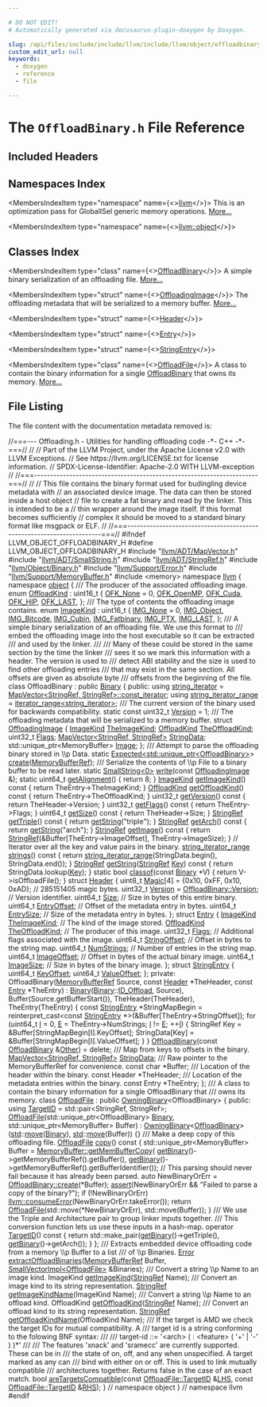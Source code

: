 ```yaml
---

# DO NOT EDIT!
# Automatically generated via docusaurus-plugin-doxygen by Doxygen.

slug: /api/files/include/include/llvm/include/llvm/object/offloadbinary-h
custom_edit_url: null
keywords:
  - doxygen
  - reference
  - file

---
```





# The `OffloadBinary.h` File Reference

<DoxygenPage pluginConfig={pluginConfig}>



## Included Headers

<IncludesList>
<IncludesListItem
  filePath="llvm/ADT/MapVector.h"
  permalink="/docs/api/files/include/include/llvm/include/llvm/adt/mapvector-h"
  isLocal="true" />
<IncludesListItem
  filePath="llvm/ADT/SmallString.h"
  permalink="/docs/api/files/include/include/llvm/include/llvm/adt/smallstring-h"
  isLocal="true" />
<IncludesListItem
  filePath="llvm/ADT/StringRef.h"
  permalink="/docs/api/files/include/include/llvm/include/llvm/adt/stringref-h"
  isLocal="true" />
<IncludesListItem
  filePath="llvm/Object/Binary.h"
  permalink="/docs/api/files/include/include/llvm/include/llvm/object/binary-h"
  isLocal="true" />
<IncludesListItem
  filePath="llvm/Support/Error.h"
  permalink="/docs/api/files/include/include/llvm/include/llvm/support/error-h"
  isLocal="true" />
<IncludesListItem
  filePath="llvm/Support/MemoryBuffer.h"
  permalink="/docs/api/files/include/include/llvm/include/llvm/support/memorybuffer-h"
  isLocal="true" />
<IncludesListItem
  filePath="memory"
  permalink=""
  isLocal="false" />
</IncludesList>

## Namespaces Index

<MembersIndex>

<MembersIndexItem
  type="namespace"
  name={<><a href="/docs/api/namespaces/llvm">llvm</a></>}>
This is an optimization pass for GlobalISel generic memory operations. <a href="/docs/api/namespaces/llvm/#details">More...</a>
</MembersIndexItem>

<MembersIndexItem
  type="namespace"
  name={<><a href="/docs/api/namespaces/llvm/object">llvm::object</a></>}>
</MembersIndexItem>

</MembersIndex>

## Classes Index

<MembersIndex>

<MembersIndexItem
  type="class"
  name={<><a href="/docs/api/classes/llvm/object/offloadbinary">OffloadBinary</a></>}>
A simple binary serialization of an offloading file. <a href="/docs/api/classes/llvm/object/offloadbinary/#details">More...</a>
</MembersIndexItem>

<MembersIndexItem
  type="struct"
  name={<><a href="/docs/api/structs/llvm/object/offloadbinary/offloadingimage">OffloadingImage</a></>}>
The offloading metadata that will be serialized to a memory buffer. <a href="/docs/api/structs/llvm/object/offloadbinary/offloadingimage/#details">More...</a>
</MembersIndexItem>

<MembersIndexItem
  type="struct"
  name={<><a href="/docs/api/structs/llvm/object/offloadbinary/header">Header</a></>}>
</MembersIndexItem>

<MembersIndexItem
  type="struct"
  name={<><a href="/docs/api/structs/llvm/object/offloadbinary/entry">Entry</a></>}>
</MembersIndexItem>

<MembersIndexItem
  type="struct"
  name={<><a href="/docs/api/structs/llvm/object/offloadbinary/stringentry">StringEntry</a></>}>
</MembersIndexItem>

<MembersIndexItem
  type="class"
  name={<><a href="/docs/api/classes/llvm/object/offloadfile">OffloadFile</a></>}>
A class to contain the binary information for a single <a href="/docs/api/classes/llvm/object/offloadbinary">OffloadBinary</a> that owns its memory. <a href="/docs/api/classes/llvm/object/offloadfile/#details">More...</a>
</MembersIndexItem>

</MembersIndex>


## File Listing

The file content with the documentation metadata removed is:

<ProgramListing>

<Link id="l00001" /><CodeLine lineNumber="1"><Highlight kind="comment">//===--- Offloading.h - Utilities for handling offloading code  -&#42;- C++ -&#42;-===//</Highlight><Highlight kind="normal"></Highlight></CodeLine>
<Link id="l00002" /><CodeLine lineNumber="2"><Highlight kind="normal"></Highlight><Highlight kind="comment">//</Highlight><Highlight kind="normal"></Highlight></CodeLine>
<Link id="l00003" /><CodeLine lineNumber="3"><Highlight kind="normal"></Highlight><Highlight kind="comment">// Part of the LLVM Project, under the Apache License v2.0 with LLVM Exceptions.</Highlight><Highlight kind="normal"></Highlight></CodeLine>
<Link id="l00004" /><CodeLine lineNumber="4"><Highlight kind="normal"></Highlight><Highlight kind="comment">// See https://llvm.org/LICENSE.txt for license information.</Highlight><Highlight kind="normal"></Highlight></CodeLine>
<Link id="l00005" /><CodeLine lineNumber="5"><Highlight kind="normal"></Highlight><Highlight kind="comment">// SPDX-License-Identifier: Apache-2.0 WITH LLVM-exception</Highlight><Highlight kind="normal"></Highlight></CodeLine>
<Link id="l00006" /><CodeLine lineNumber="6"><Highlight kind="normal"></Highlight><Highlight kind="comment">//</Highlight><Highlight kind="normal"></Highlight></CodeLine>
<Link id="l00007" /><CodeLine lineNumber="7"><Highlight kind="normal"></Highlight><Highlight kind="comment">//===----------------------------------------------------------------------===//</Highlight><Highlight kind="normal"></Highlight></CodeLine>
<Link id="l00008" /><CodeLine lineNumber="8"><Highlight kind="normal"></Highlight><Highlight kind="comment">//</Highlight><Highlight kind="normal"></Highlight></CodeLine>
<Link id="l00009" /><CodeLine lineNumber="9"><Highlight kind="normal"></Highlight><Highlight kind="comment">// This file contains the binary format used for budingling device metadata with</Highlight><Highlight kind="normal"></Highlight></CodeLine>
<Link id="l00010" /><CodeLine lineNumber="10"><Highlight kind="normal"></Highlight><Highlight kind="comment">// an associated device image. The data can then be stored inside a host object</Highlight><Highlight kind="normal"></Highlight></CodeLine>
<Link id="l00011" /><CodeLine lineNumber="11"><Highlight kind="normal"></Highlight><Highlight kind="comment">// file to create a fat binary and read by the linker. This is intended to be a</Highlight><Highlight kind="normal"></Highlight></CodeLine>
<Link id="l00012" /><CodeLine lineNumber="12"><Highlight kind="normal"></Highlight><Highlight kind="comment">// thin wrapper around the image itself. If this format becomes sufficiently</Highlight><Highlight kind="normal"></Highlight></CodeLine>
<Link id="l00013" /><CodeLine lineNumber="13"><Highlight kind="normal"></Highlight><Highlight kind="comment">// complex it should be moved to a standard binary format like msgpack or ELF.</Highlight><Highlight kind="normal"></Highlight></CodeLine>
<Link id="l00014" /><CodeLine lineNumber="14"><Highlight kind="normal"></Highlight><Highlight kind="comment">//</Highlight><Highlight kind="normal"></Highlight></CodeLine>
<Link id="l00015" /><CodeLine lineNumber="15"><Highlight kind="normal"></Highlight><Highlight kind="comment">//===----------------------------------------------------------------------===//</Highlight><Highlight kind="normal"></Highlight></CodeLine>
<Link id="l00016" /><CodeLine lineNumber="16"><Highlight kind="normal"></Highlight></CodeLine>
<Link id="l00017" /><CodeLine lineNumber="17"><Highlight kind="normal"></Highlight><Highlight kind="preprocessor">#ifndef LLVM&#95;OBJECT&#95;OFFLOADBINARY&#95;H</Highlight><Highlight kind="normal"></Highlight></CodeLine>
<Link id="l00018" /><CodeLine lineNumber="18"><Highlight kind="normal"></Highlight><Highlight kind="preprocessor">#define LLVM&#95;OBJECT&#95;OFFLOADBINARY&#95;H</Highlight><Highlight kind="normal"></Highlight></CodeLine>
<Link id="l00019" /><CodeLine lineNumber="19"><Highlight kind="normal"></Highlight></CodeLine>
<Link id="l00020" /><CodeLine lineNumber="20"><Highlight kind="normal"></Highlight><Highlight kind="preprocessor">#include &quot;<a href="/docs/api/files/include/include/llvm/include/llvm/adt/mapvector-h">llvm/ADT/MapVector.h</a>&quot;</Highlight><Highlight kind="normal"></Highlight></CodeLine>
<Link id="l00021" /><CodeLine lineNumber="21"><Highlight kind="normal"></Highlight><Highlight kind="preprocessor">#include &quot;<a href="/docs/api/files/include/include/llvm/include/llvm/adt/smallstring-h">llvm/ADT/SmallString.h</a>&quot;</Highlight><Highlight kind="normal"></Highlight></CodeLine>
<Link id="l00022" /><CodeLine lineNumber="22"><Highlight kind="normal"></Highlight><Highlight kind="preprocessor">#include &quot;<a href="/docs/api/files/include/include/llvm/include/llvm/adt/stringref-h">llvm/ADT/StringRef.h</a>&quot;</Highlight><Highlight kind="normal"></Highlight></CodeLine>
<Link id="l00023" /><CodeLine lineNumber="23"><Highlight kind="normal"></Highlight><Highlight kind="preprocessor">#include &quot;<a href="/docs/api/files/include/include/llvm/include/llvm/object/binary-h">llvm/Object/Binary.h</a>&quot;</Highlight><Highlight kind="normal"></Highlight></CodeLine>
<Link id="l00024" /><CodeLine lineNumber="24"><Highlight kind="normal"></Highlight><Highlight kind="preprocessor">#include &quot;<a href="/docs/api/files/include/include/llvm/include/llvm/support/error-h">llvm/Support/Error.h</a>&quot;</Highlight><Highlight kind="normal"></Highlight></CodeLine>
<Link id="l00025" /><CodeLine lineNumber="25"><Highlight kind="normal"></Highlight><Highlight kind="preprocessor">#include &quot;<a href="/docs/api/files/include/include/llvm/include/llvm/support/memorybuffer-h">llvm/Support/MemoryBuffer.h</a>&quot;</Highlight><Highlight kind="normal"></Highlight></CodeLine>
<Link id="l00026" /><CodeLine lineNumber="26"><Highlight kind="normal"></Highlight><Highlight kind="preprocessor">#include &lt;memory&gt;</Highlight><Highlight kind="normal"></Highlight></CodeLine>
<Link id="l00027" /><CodeLine lineNumber="27"><Highlight kind="normal"></Highlight></CodeLine>
<Link id="l00028" /><CodeLine lineNumber="28"><Highlight kind="normal"></Highlight><Highlight kind="keyword">namespace </Highlight><Highlight kind="normal"><a href="/docs/api/namespaces/llvm">llvm</a> &#123;</Highlight></CodeLine>
<Link id="l00029" /><CodeLine lineNumber="29"><Highlight kind="normal"></Highlight></CodeLine>
<Link id="l00030" /><CodeLine lineNumber="30"><Highlight kind="normal"></Highlight><Highlight kind="keyword">namespace </Highlight><Highlight kind="normal"><a href="/docs/api/namespaces/llvm/object">object</a> &#123;</Highlight></CodeLine>
<Link id="l00031" /><CodeLine lineNumber="31"><Highlight kind="normal"></Highlight><Highlight kind="comment"></Highlight></CodeLine>
<Link id="l00032" /><CodeLine lineNumber="32"><Highlight kind="comment">/// The producer of the associated offloading image.</Highlight><Highlight kind="normal"></Highlight></CodeLine>
<Link id="l00033" /><CodeLine lineNumber="33" lineLink="/docs/api/namespaces/llvm/object/#a92b4561998310fbcfbeaeb7c449bad6a"><Highlight kind="normal"></Highlight><Highlight kind="keyword">enum</Highlight><Highlight kind="normal"> <a href="/docs/api/namespaces/llvm/object/#a92b4561998310fbcfbeaeb7c449bad6a">OffloadKind</a> : uint16&#95;t &#123;</Highlight></CodeLine>
<Link id="l00034" /><CodeLine lineNumber="34" lineLink="/docs/api/namespaces/llvm/object/#a92b4561998310fbcfbeaeb7c449bad6aa9a244bebbd3305b82ccd031a498ba6e4"><Highlight kind="normal">  <a href="/docs/api/namespaces/llvm/object/#a92b4561998310fbcfbeaeb7c449bad6aa9a244bebbd3305b82ccd031a498ba6e4">OFK&#95;None</a> = 0,</Highlight></CodeLine>
<Link id="l00035" /><CodeLine lineNumber="35" lineLink="/docs/api/namespaces/llvm/object/#a92b4561998310fbcfbeaeb7c449bad6aaf8060971587bf244fd04e657d00529ff"><Highlight kind="normal">  <a href="/docs/api/namespaces/llvm/object/#a92b4561998310fbcfbeaeb7c449bad6aaf8060971587bf244fd04e657d00529ff">OFK&#95;OpenMP</a>,</Highlight></CodeLine>
<Link id="l00036" /><CodeLine lineNumber="36" lineLink="/docs/api/namespaces/llvm/object/#a92b4561998310fbcfbeaeb7c449bad6aa956a23aa136219b3b701185881e3b09d"><Highlight kind="normal">  <a href="/docs/api/namespaces/llvm/object/#a92b4561998310fbcfbeaeb7c449bad6aa956a23aa136219b3b701185881e3b09d">OFK&#95;Cuda</a>,</Highlight></CodeLine>
<Link id="l00037" /><CodeLine lineNumber="37" lineLink="/docs/api/namespaces/llvm/object/#a92b4561998310fbcfbeaeb7c449bad6aac363f75245823860bf5b7218b815adc6"><Highlight kind="normal">  <a href="/docs/api/namespaces/llvm/object/#a92b4561998310fbcfbeaeb7c449bad6aac363f75245823860bf5b7218b815adc6">OFK&#95;HIP</a>,</Highlight></CodeLine>
<Link id="l00038" /><CodeLine lineNumber="38" lineLink="/docs/api/namespaces/llvm/object/#a92b4561998310fbcfbeaeb7c449bad6aa3e326ed83c1b9f7b27d90d2a3d81acbe"><Highlight kind="normal">  <a href="/docs/api/namespaces/llvm/object/#a92b4561998310fbcfbeaeb7c449bad6aa3e326ed83c1b9f7b27d90d2a3d81acbe">OFK&#95;LAST</a>,</Highlight></CodeLine>
<Link id="l00039" /><CodeLine lineNumber="39"><Highlight kind="normal">&#125;;</Highlight></CodeLine>
<Link id="l00040" /><CodeLine lineNumber="40"><Highlight kind="normal"></Highlight><Highlight kind="comment"></Highlight></CodeLine>
<Link id="l00041" /><CodeLine lineNumber="41"><Highlight kind="comment">/// The type of contents the offloading image contains.</Highlight><Highlight kind="normal"></Highlight></CodeLine>
<Link id="l00042" /><CodeLine lineNumber="42" lineLink="/docs/api/namespaces/llvm/object/#ae1135a376f397074fd6f8f79b7463e41"><Highlight kind="normal"></Highlight><Highlight kind="keyword">enum</Highlight><Highlight kind="normal"> <a href="/docs/api/namespaces/llvm/object/#ae1135a376f397074fd6f8f79b7463e41">ImageKind</a> : uint16&#95;t &#123;</Highlight></CodeLine>
<Link id="l00043" /><CodeLine lineNumber="43" lineLink="/docs/api/namespaces/llvm/object/#ae1135a376f397074fd6f8f79b7463e41a90eaa06985d97a6fad1a622d7693124d"><Highlight kind="normal">  <a href="/docs/api/namespaces/llvm/object/#ae1135a376f397074fd6f8f79b7463e41a90eaa06985d97a6fad1a622d7693124d">IMG&#95;None</a> = 0,</Highlight></CodeLine>
<Link id="l00044" /><CodeLine lineNumber="44" lineLink="/docs/api/namespaces/llvm/object/#ae1135a376f397074fd6f8f79b7463e41a76c69a822bd0b1127b279ab9049c7b8b"><Highlight kind="normal">  <a href="/docs/api/namespaces/llvm/object/#ae1135a376f397074fd6f8f79b7463e41a76c69a822bd0b1127b279ab9049c7b8b">IMG&#95;Object</a>,</Highlight></CodeLine>
<Link id="l00045" /><CodeLine lineNumber="45" lineLink="/docs/api/namespaces/llvm/object/#ae1135a376f397074fd6f8f79b7463e41abec1625befe74b41906b2721e87f6cdc"><Highlight kind="normal">  <a href="/docs/api/namespaces/llvm/object/#ae1135a376f397074fd6f8f79b7463e41abec1625befe74b41906b2721e87f6cdc">IMG&#95;Bitcode</a>,</Highlight></CodeLine>
<Link id="l00046" /><CodeLine lineNumber="46" lineLink="/docs/api/namespaces/llvm/object/#ae1135a376f397074fd6f8f79b7463e41afed38119e98df69870508da83d032a74"><Highlight kind="normal">  <a href="/docs/api/namespaces/llvm/object/#ae1135a376f397074fd6f8f79b7463e41afed38119e98df69870508da83d032a74">IMG&#95;Cubin</a>,</Highlight></CodeLine>
<Link id="l00047" /><CodeLine lineNumber="47" lineLink="/docs/api/namespaces/llvm/object/#ae1135a376f397074fd6f8f79b7463e41a2c1c6630e316def2482bb4664cece2bc"><Highlight kind="normal">  <a href="/docs/api/namespaces/llvm/object/#ae1135a376f397074fd6f8f79b7463e41a2c1c6630e316def2482bb4664cece2bc">IMG&#95;Fatbinary</a>,</Highlight></CodeLine>
<Link id="l00048" /><CodeLine lineNumber="48" lineLink="/docs/api/namespaces/llvm/object/#ae1135a376f397074fd6f8f79b7463e41aefac30b574f4cc6e54166ab9fa8f432c"><Highlight kind="normal">  <a href="/docs/api/namespaces/llvm/object/#ae1135a376f397074fd6f8f79b7463e41aefac30b574f4cc6e54166ab9fa8f432c">IMG&#95;PTX</a>,</Highlight></CodeLine>
<Link id="l00049" /><CodeLine lineNumber="49" lineLink="/docs/api/namespaces/llvm/object/#ae1135a376f397074fd6f8f79b7463e41abdb5e8ff7268600fe3f73cb8e4f12e88"><Highlight kind="normal">  <a href="/docs/api/namespaces/llvm/object/#ae1135a376f397074fd6f8f79b7463e41abdb5e8ff7268600fe3f73cb8e4f12e88">IMG&#95;LAST</a>,</Highlight></CodeLine>
<Link id="l00050" /><CodeLine lineNumber="50"><Highlight kind="normal">&#125;;</Highlight></CodeLine>
<Link id="l00051" /><CodeLine lineNumber="51"><Highlight kind="normal"></Highlight><Highlight kind="comment"></Highlight></CodeLine>
<Link id="l00052" /><CodeLine lineNumber="52"><Highlight kind="comment">/// A simple binary serialization of an offloading file. We use this format to</Highlight></CodeLine>
<Link id="l00053" /><CodeLine lineNumber="53"><Highlight kind="comment">/// embed the offloading image into the host executable so it can be extracted</Highlight></CodeLine>
<Link id="l00054" /><CodeLine lineNumber="54"><Highlight kind="comment">/// and used by the linker.</Highlight></CodeLine>
<Link id="l00055" /><CodeLine lineNumber="55"><Highlight kind="comment">///</Highlight></CodeLine>
<Link id="l00056" /><CodeLine lineNumber="56"><Highlight kind="comment">/// Many of these could be stored in the same section by the time the linker</Highlight></CodeLine>
<Link id="l00057" /><CodeLine lineNumber="57"><Highlight kind="comment">/// sees it so we mark this information with a header. The version is used to</Highlight></CodeLine>
<Link id="l00058" /><CodeLine lineNumber="58"><Highlight kind="comment">/// detect ABI stability and the size is used to find other offloading entries</Highlight></CodeLine>
<Link id="l00059" /><CodeLine lineNumber="59"><Highlight kind="comment">/// that may exist in the same section. All offsets are given as absolute byte</Highlight></CodeLine>
<Link id="l00060" /><CodeLine lineNumber="60"><Highlight kind="comment">/// offsets from the beginning of the file.</Highlight><Highlight kind="normal"></Highlight></CodeLine>
<Link id="l00061" /><CodeLine lineNumber="61" lineLink="/docs/api/classes/llvm/object/offloadbinary"><Highlight kind="normal"></Highlight><Highlight kind="keyword">class </Highlight><Highlight kind="normal">OffloadBinary : </Highlight><Highlight kind="keyword">public</Highlight><Highlight kind="normal"> <a href="/docs/api/classes/llvm/object/binary/#a5efaba206c0c82deb1e8898c4c3aad4b">Binary</a> &#123;</Highlight></CodeLine>
<Link id="l00062" /><CodeLine lineNumber="62"><Highlight kind="normal"></Highlight><Highlight kind="keyword">public</Highlight><Highlight kind="normal">:</Highlight></CodeLine>
<Link id="l00063" /><CodeLine lineNumber="63" lineLink="/docs/api/classes/llvm/object/offloadbinary/#af36e2f64378e956c5664208f3ca99377"><Highlight kind="normal">  </Highlight><Highlight kind="keyword">using </Highlight><Highlight kind="normal"><a href="/docs/api/classes/llvm/object/offloadbinary/#af36e2f64378e956c5664208f3ca99377">string&#95;iterator</a> = <a href="/docs/api/classes/llvm/mapvector/#ad44c8437ba63debbd571e56269a8ddfd">MapVector&lt;StringRef, StringRef&gt;::const&#95;iterator</a>;</Highlight></CodeLine>
<Link id="l00064" /><CodeLine lineNumber="64" lineLink="/docs/api/classes/llvm/object/offloadbinary/#a1e42569bd879c66d21a0b9a1079cb2cb"><Highlight kind="normal">  </Highlight><Highlight kind="keyword">using </Highlight><Highlight kind="normal"><a href="/docs/api/classes/llvm/object/offloadbinary/#a1e42569bd879c66d21a0b9a1079cb2cb">string&#95;iterator&#95;range</a> = <a href="/docs/api/classes/llvm/iterator-range">iterator&#95;range&lt;string&#95;iterator&gt;</a>;</Highlight></CodeLine>
<Link id="l00065" /><CodeLine lineNumber="65"><Highlight kind="normal"></Highlight><Highlight kind="comment"></Highlight></CodeLine>
<Link id="l00066" /><CodeLine lineNumber="66"><Highlight kind="comment">  /// The current version of the binary used for backwards compatibility.</Highlight><Highlight kind="normal"></Highlight></CodeLine>
<Link id="l00067" /><CodeLine lineNumber="67" lineLink="/docs/api/classes/llvm/object/offloadbinary/#aec63ebc11ae7c16a9c804f9e30e397b8"><Highlight kind="normal">  </Highlight><Highlight kind="keyword">static</Highlight><Highlight kind="normal"> </Highlight><Highlight kind="keyword">const</Highlight><Highlight kind="normal"> uint32&#95;t <a href="/docs/api/classes/llvm/object/offloadbinary/#aec63ebc11ae7c16a9c804f9e30e397b8">Version</a> = 1;</Highlight></CodeLine>
<Link id="l00068" /><CodeLine lineNumber="68"><Highlight kind="normal"></Highlight><Highlight kind="comment"></Highlight></CodeLine>
<Link id="l00069" /><CodeLine lineNumber="69"><Highlight kind="comment">  /// The offloading metadata that will be serialized to a memory buffer.</Highlight><Highlight kind="normal"></Highlight></CodeLine>
<Link id="l00070" /><CodeLine lineNumber="70" lineLink="/docs/api/structs/llvm/object/offloadbinary/offloadingimage"><Highlight kind="normal">  </Highlight><Highlight kind="keyword">struct </Highlight><Highlight kind="normal"><a href="/docs/api/structs/llvm/object/offloadbinary/offloadingimage">OffloadingImage</a> &#123;</Highlight></CodeLine>
<Link id="l00071" /><CodeLine lineNumber="71" lineLink="/docs/api/structs/llvm/object/offloadbinary/offloadingimage/#a865ec496e0ae3a02e4778d6db2c05e4d"><Highlight kind="normal">    <a href="/docs/api/namespaces/llvm/object/#ae1135a376f397074fd6f8f79b7463e41">ImageKind</a> <a href="/docs/api/structs/llvm/object/offloadbinary/offloadingimage/#a865ec496e0ae3a02e4778d6db2c05e4d">TheImageKind</a>;</Highlight></CodeLine>
<Link id="l00072" /><CodeLine lineNumber="72" lineLink="/docs/api/structs/llvm/object/offloadbinary/offloadingimage/#a39740c937ded0a868e287d8ea509c8a4"><Highlight kind="normal">    <a href="/docs/api/namespaces/llvm/object/#a92b4561998310fbcfbeaeb7c449bad6a">OffloadKind</a> <a href="/docs/api/structs/llvm/object/offloadbinary/offloadingimage/#a39740c937ded0a868e287d8ea509c8a4">TheOffloadKind</a>;</Highlight></CodeLine>
<Link id="l00073" /><CodeLine lineNumber="73" lineLink="/docs/api/structs/llvm/object/offloadbinary/offloadingimage/#a55e305331a4556a83d806c1d6d3091e8"><Highlight kind="normal">    uint32&#95;t <a href="/docs/api/structs/llvm/object/offloadbinary/offloadingimage/#a55e305331a4556a83d806c1d6d3091e8">Flags</a>;</Highlight></CodeLine>
<Link id="l00074" /><CodeLine lineNumber="74" lineLink="/docs/api/structs/llvm/object/offloadbinary/offloadingimage/#ae20697624777c3f848573c5ca97bfc28"><Highlight kind="normal">    <a href="/docs/api/classes/llvm/mapvector">MapVector&lt;StringRef, StringRef&gt;</a> <a href="/docs/api/structs/llvm/object/offloadbinary/offloadingimage/#ae20697624777c3f848573c5ca97bfc28">StringData</a>;</Highlight></CodeLine>
<Link id="l00075" /><CodeLine lineNumber="75" lineLink="/docs/api/structs/llvm/object/offloadbinary/offloadingimage/#a7e5028688bea4574b8f3af7947c33a50"><Highlight kind="normal">    std::unique&#95;ptr&lt;MemoryBuffer&gt; <a href="/docs/api/structs/llvm/object/offloadbinary/offloadingimage/#a7e5028688bea4574b8f3af7947c33a50">Image</a>;</Highlight></CodeLine>
<Link id="l00076" /><CodeLine lineNumber="76"><Highlight kind="normal">  &#125;;</Highlight></CodeLine>
<Link id="l00077" /><CodeLine lineNumber="77"><Highlight kind="normal"></Highlight><Highlight kind="comment"></Highlight></CodeLine>
<Link id="l00078" /><CodeLine lineNumber="78"><Highlight kind="comment">  /// Attempt to parse the offloading binary stored in \\p Data.</Highlight><Highlight kind="normal"></Highlight></CodeLine>
<Link id="l00079" /><CodeLine lineNumber="79"><Highlight kind="normal">  </Highlight><Highlight kind="keyword">static</Highlight><Highlight kind="normal"> <a href="/docs/api/classes/llvm/expected">Expected&lt;std::unique&#95;ptr&lt;OffloadBinary&gt;</a>&gt; <a href="/docs/api/classes/llvm/object/offloadbinary/#ab1f06bb87aef1053996ec05424135d82">create</a>(<a href="/docs/api/classes/llvm/memorybufferref">MemoryBufferRef</a>);</Highlight></CodeLine>
<Link id="l00080" /><CodeLine lineNumber="80"><Highlight kind="normal"></Highlight><Highlight kind="comment"></Highlight></CodeLine>
<Link id="l00081" /><CodeLine lineNumber="81"><Highlight kind="comment">  /// Serialize the contents of \\p File to a binary buffer to be read later.</Highlight><Highlight kind="normal"></Highlight></CodeLine>
<Link id="l00082" /><CodeLine lineNumber="82"><Highlight kind="normal">  </Highlight><Highlight kind="keyword">static</Highlight><Highlight kind="normal"> <a href="/docs/api/classes/llvm/smallstring">SmallString&lt;0&gt;</a> <a href="/docs/api/classes/llvm/object/offloadbinary/#a56f47c8dc5df749b09ecdabc977e01c7">write</a>(</Highlight><Highlight kind="keyword">const</Highlight><Highlight kind="normal"> <a href="/docs/api/structs/llvm/object/offloadbinary/offloadingimage">OffloadingImage</a> &amp;);</Highlight></CodeLine>
<Link id="l00083" /><CodeLine lineNumber="83"><Highlight kind="normal"></Highlight></CodeLine>
<Link id="l00084" /><CodeLine lineNumber="84" lineLink="/docs/api/classes/llvm/object/offloadbinary/#a084b7cfd2acc52fcfd2121bad6608ba8"><Highlight kind="normal">  </Highlight><Highlight kind="keyword">static</Highlight><Highlight kind="normal"> uint64&#95;t <a href="/docs/api/classes/llvm/object/offloadbinary/#a084b7cfd2acc52fcfd2121bad6608ba8">getAlignment</a>() &#123; </Highlight><Highlight kind="keywordflow">return</Highlight><Highlight kind="normal"> 8; &#125;</Highlight></CodeLine>
<Link id="l00085" /><CodeLine lineNumber="85"><Highlight kind="normal"></Highlight></CodeLine>
<Link id="l00086" /><CodeLine lineNumber="86" lineLink="/docs/api/classes/llvm/object/offloadbinary/#aaafd22b6e572b2b89fdbd3d009f82e66"><Highlight kind="normal">  <a href="/docs/api/namespaces/llvm/object/#ae1135a376f397074fd6f8f79b7463e41">ImageKind</a> <a href="/docs/api/classes/llvm/object/offloadbinary/#aaafd22b6e572b2b89fdbd3d009f82e66">getImageKind</a>()</Highlight><Highlight kind="keyword"> const </Highlight><Highlight kind="normal">&#123; </Highlight><Highlight kind="keywordflow">return</Highlight><Highlight kind="normal"> TheEntry-&gt;TheImageKind; &#125;</Highlight></CodeLine>
<Link id="l00087" /><CodeLine lineNumber="87" lineLink="/docs/api/classes/llvm/object/offloadbinary/#a0bf27943a5c6799e1abc7d1f70155ce6"><Highlight kind="normal">  <a href="/docs/api/namespaces/llvm/object/#a92b4561998310fbcfbeaeb7c449bad6a">OffloadKind</a> <a href="/docs/api/classes/llvm/object/offloadbinary/#a0bf27943a5c6799e1abc7d1f70155ce6">getOffloadKind</a>()</Highlight><Highlight kind="keyword"> const </Highlight><Highlight kind="normal">&#123; </Highlight><Highlight kind="keywordflow">return</Highlight><Highlight kind="normal"> TheEntry-&gt;TheOffloadKind; &#125;</Highlight></CodeLine>
<Link id="l00088" /><CodeLine lineNumber="88" lineLink="/docs/api/classes/llvm/object/offloadbinary/#a43224469973bb92cca230ff166f9fa34"><Highlight kind="normal">  uint32&#95;t <a href="/docs/api/classes/llvm/object/offloadbinary/#a43224469973bb92cca230ff166f9fa34">getVersion</a>()</Highlight><Highlight kind="keyword"> const </Highlight><Highlight kind="normal">&#123; </Highlight><Highlight kind="keywordflow">return</Highlight><Highlight kind="normal"> TheHeader-&gt;Version; &#125;</Highlight></CodeLine>
<Link id="l00089" /><CodeLine lineNumber="89" lineLink="/docs/api/classes/llvm/object/offloadbinary/#a673bfc1db0c11ff151707e1a884a7a52"><Highlight kind="normal">  uint32&#95;t <a href="/docs/api/classes/llvm/object/offloadbinary/#a673bfc1db0c11ff151707e1a884a7a52">getFlags</a>()</Highlight><Highlight kind="keyword"> const </Highlight><Highlight kind="normal">&#123; </Highlight><Highlight kind="keywordflow">return</Highlight><Highlight kind="normal"> TheEntry-&gt;Flags; &#125;</Highlight></CodeLine>
<Link id="l00090" /><CodeLine lineNumber="90" lineLink="/docs/api/classes/llvm/object/offloadbinary/#ad49156af323d266d1a66ae974964e29d"><Highlight kind="normal">  uint64&#95;t <a href="/docs/api/classes/llvm/object/offloadbinary/#ad49156af323d266d1a66ae974964e29d">getSize</a>()</Highlight><Highlight kind="keyword"> const </Highlight><Highlight kind="normal">&#123; </Highlight><Highlight kind="keywordflow">return</Highlight><Highlight kind="normal"> TheHeader-&gt;Size; &#125;</Highlight></CodeLine>
<Link id="l00091" /><CodeLine lineNumber="91"><Highlight kind="normal"></Highlight></CodeLine>
<Link id="l00092" /><CodeLine lineNumber="92" lineLink="/docs/api/classes/llvm/object/offloadbinary/#a937d9f6e28fec6d925f965131a19699b"><Highlight kind="normal">  <a href="/docs/api/classes/llvm/stringref">StringRef</a> <a href="/docs/api/classes/llvm/object/offloadbinary/#a937d9f6e28fec6d925f965131a19699b">getTriple</a>()</Highlight><Highlight kind="keyword"> const </Highlight><Highlight kind="normal">&#123; </Highlight><Highlight kind="keywordflow">return</Highlight><Highlight kind="normal"> <a href="/docs/api/classes/llvm/object/offloadbinary/#a32d206c13e41371a26bff1ece7c3b7ee">getString</a>(</Highlight><Highlight kind="stringliteral">&quot;triple&quot;</Highlight><Highlight kind="normal">); &#125;</Highlight></CodeLine>
<Link id="l00093" /><CodeLine lineNumber="93" lineLink="/docs/api/classes/llvm/object/offloadbinary/#ac8573abaa1e3de55e5ce0f59eb1adf5f"><Highlight kind="normal">  <a href="/docs/api/classes/llvm/stringref">StringRef</a> <a href="/docs/api/classes/llvm/object/offloadbinary/#ac8573abaa1e3de55e5ce0f59eb1adf5f">getArch</a>()</Highlight><Highlight kind="keyword"> const </Highlight><Highlight kind="normal">&#123; </Highlight><Highlight kind="keywordflow">return</Highlight><Highlight kind="normal"> <a href="/docs/api/classes/llvm/object/offloadbinary/#a32d206c13e41371a26bff1ece7c3b7ee">getString</a>(</Highlight><Highlight kind="stringliteral">&quot;arch&quot;</Highlight><Highlight kind="normal">); &#125;</Highlight></CodeLine>
<Link id="l00094" /><CodeLine lineNumber="94" lineLink="/docs/api/classes/llvm/object/offloadbinary/#a4c8458a40b5fe00255d0cc4c6f057e64"><Highlight kind="normal">  <a href="/docs/api/classes/llvm/stringref">StringRef</a> <a href="/docs/api/classes/llvm/object/offloadbinary/#a4c8458a40b5fe00255d0cc4c6f057e64">getImage</a>()</Highlight><Highlight kind="keyword"> const </Highlight><Highlight kind="normal">&#123;</Highlight></CodeLine>
<Link id="l00095" /><CodeLine lineNumber="95"><Highlight kind="normal">    </Highlight><Highlight kind="keywordflow">return</Highlight><Highlight kind="normal"> <a href="/docs/api/classes/llvm/stringref">StringRef</a>(&amp;Buffer&#91;TheEntry-&gt;ImageOffset&#93;, TheEntry-&gt;ImageSize);</Highlight></CodeLine>
<Link id="l00096" /><CodeLine lineNumber="96"><Highlight kind="normal">  &#125;</Highlight></CodeLine>
<Link id="l00097" /><CodeLine lineNumber="97"><Highlight kind="normal"></Highlight></CodeLine>
<Link id="l00098" /><CodeLine lineNumber="98"><Highlight kind="normal">  </Highlight><Highlight kind="comment">// Iterator over all the key and value pairs in the binary.</Highlight><Highlight kind="normal"></Highlight></CodeLine>
<Link id="l00099" /><CodeLine lineNumber="99" lineLink="/docs/api/classes/llvm/object/offloadbinary/#ac6d2cae1549be0f3c714991bc66f71d9"><Highlight kind="normal">  <a href="/docs/api/classes/llvm/object/offloadbinary/#a1e42569bd879c66d21a0b9a1079cb2cb">string&#95;iterator&#95;range</a> <a href="/docs/api/classes/llvm/object/offloadbinary/#ac6d2cae1549be0f3c714991bc66f71d9">strings</a>()</Highlight><Highlight kind="keyword"> const </Highlight><Highlight kind="normal">&#123;</Highlight></CodeLine>
<Link id="l00100" /><CodeLine lineNumber="100"><Highlight kind="normal">    </Highlight><Highlight kind="keywordflow">return</Highlight><Highlight kind="normal"> <a href="/docs/api/classes/llvm/object/offloadbinary/#a1e42569bd879c66d21a0b9a1079cb2cb">string&#95;iterator&#95;range</a>(StringData.begin(), StringData.end());</Highlight></CodeLine>
<Link id="l00101" /><CodeLine lineNumber="101"><Highlight kind="normal">  &#125;</Highlight></CodeLine>
<Link id="l00102" /><CodeLine lineNumber="102"><Highlight kind="normal"></Highlight></CodeLine>
<Link id="l00103" /><CodeLine lineNumber="103" lineLink="/docs/api/classes/llvm/object/offloadbinary/#a32d206c13e41371a26bff1ece7c3b7ee"><Highlight kind="normal">  <a href="/docs/api/classes/llvm/stringref">StringRef</a> <a href="/docs/api/classes/llvm/object/offloadbinary/#a32d206c13e41371a26bff1ece7c3b7ee">getString</a>(<a href="/docs/api/classes/llvm/stringref">StringRef</a> <a href="/docs/api/namespaces/llvm/#a98c6256d0644613c6b5b3e2ef06ef5ce">Key</a>)</Highlight><Highlight kind="keyword"> const </Highlight><Highlight kind="normal">&#123; </Highlight><Highlight kind="keywordflow">return</Highlight><Highlight kind="normal"> StringData.lookup(<a href="/docs/api/namespaces/llvm/#a98c6256d0644613c6b5b3e2ef06ef5ce">Key</a>); &#125;</Highlight></CodeLine>
<Link id="l00104" /><CodeLine lineNumber="104"><Highlight kind="normal"></Highlight></CodeLine>
<Link id="l00105" /><CodeLine lineNumber="105" lineLink="/docs/api/classes/llvm/object/offloadbinary/#abaa0d85f9c51396eadb6294e019461a3"><Highlight kind="normal">  </Highlight><Highlight kind="keyword">static</Highlight><Highlight kind="normal"> </Highlight><Highlight kind="keywordtype">bool</Highlight><Highlight kind="normal"> <a href="/docs/api/classes/llvm/object/offloadbinary/#abaa0d85f9c51396eadb6294e019461a3">classof</a>(</Highlight><Highlight kind="keyword">const</Highlight><Highlight kind="normal"> <a href="/docs/api/classes/llvm/object/binary/#a5efaba206c0c82deb1e8898c4c3aad4b">Binary</a> &#42;V) &#123; </Highlight><Highlight kind="keywordflow">return</Highlight><Highlight kind="normal"> V-&gt;isOffloadFile(); &#125;</Highlight></CodeLine>
<Link id="l00106" /><CodeLine lineNumber="106"><Highlight kind="normal"></Highlight></CodeLine>
<Link id="l00107" /><CodeLine lineNumber="107" lineLink="/docs/api/structs/llvm/object/offloadbinary/header"><Highlight kind="normal">  </Highlight><Highlight kind="keyword">struct </Highlight><Highlight kind="normal"><a href="/docs/api/structs/llvm/object/offloadbinary/header">Header</a> &#123;</Highlight></CodeLine>
<Link id="l00108" /><CodeLine lineNumber="108" lineLink="/docs/api/structs/llvm/object/offloadbinary/header/#a55b6557c21f0de0be0b2d1a9f05d321c"><Highlight kind="normal">    uint8&#95;t <a href="/docs/api/structs/llvm/object/offloadbinary/header/#a55b6557c21f0de0be0b2d1a9f05d321c">Magic</a>&#91;4&#93; = &#123;0x10, 0xFF, 0x10, 0xAD&#125;; </Highlight><Highlight kind="comment">// 285151405 magic bytes.</Highlight><Highlight kind="normal"></Highlight></CodeLine>
<Link id="l00109" /><CodeLine lineNumber="109" lineLink="/docs/api/structs/llvm/object/offloadbinary/header/#a4fd71b8f44413e76fffe7e8bbd5d71f2"><Highlight kind="normal">    uint32&#95;t <a href="/docs/api/structs/llvm/object/offloadbinary/header/#a4fd71b8f44413e76fffe7e8bbd5d71f2">Version</a> = <a href="/docs/api/classes/llvm/object/offloadbinary/#aec63ebc11ae7c16a9c804f9e30e397b8">OffloadBinary::Version</a>;   </Highlight><Highlight kind="comment">// Version identifier.</Highlight><Highlight kind="normal"></Highlight></CodeLine>
<Link id="l00110" /><CodeLine lineNumber="110" lineLink="/docs/api/structs/llvm/object/offloadbinary/header/#ae363d7f95e4d5fd5edd44bb29df0a0d0"><Highlight kind="normal">    uint64&#95;t <a href="/docs/api/structs/llvm/object/offloadbinary/header/#ae363d7f95e4d5fd5edd44bb29df0a0d0">Size</a>;        </Highlight><Highlight kind="comment">// Size in bytes of this entire binary.</Highlight><Highlight kind="normal"></Highlight></CodeLine>
<Link id="l00111" /><CodeLine lineNumber="111" lineLink="/docs/api/structs/llvm/object/offloadbinary/header/#ac27fdc8cf6c197dfe86833fd5eb09d4a"><Highlight kind="normal">    uint64&#95;t <a href="/docs/api/structs/llvm/object/offloadbinary/header/#ac27fdc8cf6c197dfe86833fd5eb09d4a">EntryOffset</a>; </Highlight><Highlight kind="comment">// Offset of the metadata entry in bytes.</Highlight><Highlight kind="normal"></Highlight></CodeLine>
<Link id="l00112" /><CodeLine lineNumber="112" lineLink="/docs/api/structs/llvm/object/offloadbinary/header/#a266f031d0fdb5937731851d15ef63b0e"><Highlight kind="normal">    uint64&#95;t <a href="/docs/api/structs/llvm/object/offloadbinary/header/#a266f031d0fdb5937731851d15ef63b0e">EntrySize</a>;   </Highlight><Highlight kind="comment">// Size of the metadata entry in bytes.</Highlight><Highlight kind="normal"></Highlight></CodeLine>
<Link id="l00113" /><CodeLine lineNumber="113"><Highlight kind="normal">  &#125;;</Highlight></CodeLine>
<Link id="l00114" /><CodeLine lineNumber="114"><Highlight kind="normal"></Highlight></CodeLine>
<Link id="l00115" /><CodeLine lineNumber="115" lineLink="/docs/api/structs/llvm/object/offloadbinary/entry"><Highlight kind="normal">  </Highlight><Highlight kind="keyword">struct </Highlight><Highlight kind="normal"><a href="/docs/api/structs/llvm/object/offloadbinary/entry">Entry</a> &#123;</Highlight></CodeLine>
<Link id="l00116" /><CodeLine lineNumber="116" lineLink="/docs/api/structs/llvm/object/offloadbinary/entry/#a4613ab6d54a9f3d5f4cbe0afa303613f"><Highlight kind="normal">    <a href="/docs/api/namespaces/llvm/object/#ae1135a376f397074fd6f8f79b7463e41">ImageKind</a> <a href="/docs/api/structs/llvm/object/offloadbinary/entry/#a4613ab6d54a9f3d5f4cbe0afa303613f">TheImageKind</a>;     </Highlight><Highlight kind="comment">// The kind of the image stored.</Highlight><Highlight kind="normal"></Highlight></CodeLine>
<Link id="l00117" /><CodeLine lineNumber="117" lineLink="/docs/api/structs/llvm/object/offloadbinary/entry/#ad4830b43b999c648da781e95ba87f3d5"><Highlight kind="normal">    <a href="/docs/api/namespaces/llvm/object/#a92b4561998310fbcfbeaeb7c449bad6a">OffloadKind</a> <a href="/docs/api/structs/llvm/object/offloadbinary/entry/#ad4830b43b999c648da781e95ba87f3d5">TheOffloadKind</a>; </Highlight><Highlight kind="comment">// The producer of this image.</Highlight><Highlight kind="normal"></Highlight></CodeLine>
<Link id="l00118" /><CodeLine lineNumber="118" lineLink="/docs/api/structs/llvm/object/offloadbinary/entry/#a9d3218131013b36b706022fe7cd2f375"><Highlight kind="normal">    uint32&#95;t <a href="/docs/api/structs/llvm/object/offloadbinary/entry/#a9d3218131013b36b706022fe7cd2f375">Flags</a>;             </Highlight><Highlight kind="comment">// Additional flags associated with the image.</Highlight><Highlight kind="normal"></Highlight></CodeLine>
<Link id="l00119" /><CodeLine lineNumber="119" lineLink="/docs/api/structs/llvm/object/offloadbinary/entry/#ad58b0b8fa1208c21c251cec28e72710b"><Highlight kind="normal">    uint64&#95;t <a href="/docs/api/structs/llvm/object/offloadbinary/entry/#ad58b0b8fa1208c21c251cec28e72710b">StringOffset</a>;      </Highlight><Highlight kind="comment">// Offset in bytes to the string map.</Highlight><Highlight kind="normal"></Highlight></CodeLine>
<Link id="l00120" /><CodeLine lineNumber="120" lineLink="/docs/api/structs/llvm/object/offloadbinary/entry/#a1e3a4054418f52fc78b393319769222f"><Highlight kind="normal">    uint64&#95;t <a href="/docs/api/structs/llvm/object/offloadbinary/entry/#a1e3a4054418f52fc78b393319769222f">NumStrings</a>;        </Highlight><Highlight kind="comment">// Number of entries in the string map.</Highlight><Highlight kind="normal"></Highlight></CodeLine>
<Link id="l00121" /><CodeLine lineNumber="121" lineLink="/docs/api/structs/llvm/object/offloadbinary/entry/#a23cabbc05f0f1be892dba9bb7d5d432b"><Highlight kind="normal">    uint64&#95;t <a href="/docs/api/structs/llvm/object/offloadbinary/entry/#a23cabbc05f0f1be892dba9bb7d5d432b">ImageOffset</a>;       </Highlight><Highlight kind="comment">// Offset in bytes of the actual binary image.</Highlight><Highlight kind="normal"></Highlight></CodeLine>
<Link id="l00122" /><CodeLine lineNumber="122" lineLink="/docs/api/structs/llvm/object/offloadbinary/entry/#a59f5bad1f219e30264e332e35a7ddc50"><Highlight kind="normal">    uint64&#95;t <a href="/docs/api/structs/llvm/object/offloadbinary/entry/#a59f5bad1f219e30264e332e35a7ddc50">ImageSize</a>;         </Highlight><Highlight kind="comment">// Size in bytes of the binary image.</Highlight><Highlight kind="normal"></Highlight></CodeLine>
<Link id="l00123" /><CodeLine lineNumber="123"><Highlight kind="normal">  &#125;;</Highlight></CodeLine>
<Link id="l00124" /><CodeLine lineNumber="124"><Highlight kind="normal"></Highlight></CodeLine>
<Link id="l00125" /><CodeLine lineNumber="125" lineLink="/docs/api/structs/llvm/object/offloadbinary/stringentry"><Highlight kind="normal">  </Highlight><Highlight kind="keyword">struct </Highlight><Highlight kind="normal"><a href="/docs/api/structs/llvm/object/offloadbinary/stringentry">StringEntry</a> &#123;</Highlight></CodeLine>
<Link id="l00126" /><CodeLine lineNumber="126" lineLink="/docs/api/structs/llvm/object/offloadbinary/stringentry/#adc5b6e38163c46cacf78c103ee1a3d0c"><Highlight kind="normal">    uint64&#95;t <a href="/docs/api/structs/llvm/object/offloadbinary/stringentry/#adc5b6e38163c46cacf78c103ee1a3d0c">KeyOffset</a>;</Highlight></CodeLine>
<Link id="l00127" /><CodeLine lineNumber="127" lineLink="/docs/api/structs/llvm/object/offloadbinary/stringentry/#a592d95c8db6ae3bab9c9d320d1a249a3"><Highlight kind="normal">    uint64&#95;t <a href="/docs/api/structs/llvm/object/offloadbinary/stringentry/#a592d95c8db6ae3bab9c9d320d1a249a3">ValueOffset</a>;</Highlight></CodeLine>
<Link id="l00128" /><CodeLine lineNumber="128"><Highlight kind="normal">  &#125;;</Highlight></CodeLine>
<Link id="l00129" /><CodeLine lineNumber="129"><Highlight kind="normal"></Highlight></CodeLine>
<Link id="l00130" /><CodeLine lineNumber="130"><Highlight kind="normal"></Highlight><Highlight kind="keyword">private</Highlight><Highlight kind="normal">:</Highlight></CodeLine>
<Link id="l00131" /><CodeLine lineNumber="131"><Highlight kind="normal">  OffloadBinary(<a href="/docs/api/classes/llvm/memorybufferref">MemoryBufferRef</a> Source, </Highlight><Highlight kind="keyword">const</Highlight><Highlight kind="normal"> <a href="/docs/api/structs/llvm/object/offloadbinary/header">Header</a> &#42;TheHeader,</Highlight></CodeLine>
<Link id="l00132" /><CodeLine lineNumber="132"><Highlight kind="normal">                </Highlight><Highlight kind="keyword">const</Highlight><Highlight kind="normal"> <a href="/docs/api/structs/llvm/object/offloadbinary/entry">Entry</a> &#42;TheEntry)</Highlight></CodeLine>
<Link id="l00133" /><CodeLine lineNumber="133"><Highlight kind="normal">      : <a href="/docs/api/classes/llvm/object/binary/#a5efaba206c0c82deb1e8898c4c3aad4b">Binary</a>(<a href="/docs/api/classes/llvm/object/binary/#a5efaba206c0c82deb1e8898c4c3aad4b">Binary</a>::<a href="/docs/api/classes/llvm/object/binary/#af4e569b1876c0dbd751c766d6a1b926aa3a4ac9432ff40b454dac47f13a9e3328">ID&#95;Offload</a>, Source), Buffer(Source.getBufferStart()),</Highlight></CodeLine>
<Link id="l00134" /><CodeLine lineNumber="134"><Highlight kind="normal">        TheHeader(TheHeader), TheEntry(TheEntry) &#123;</Highlight></CodeLine>
<Link id="l00135" /><CodeLine lineNumber="135"><Highlight kind="normal">    </Highlight><Highlight kind="keyword">const</Highlight><Highlight kind="normal"> <a href="/docs/api/structs/llvm/object/offloadbinary/stringentry">StringEntry</a> &#42;StringMapBegin =</Highlight></CodeLine>
<Link id="l00136" /><CodeLine lineNumber="136"><Highlight kind="normal">        </Highlight><Highlight kind="keyword">reinterpret&#95;cast&lt;</Highlight><Highlight kind="keyword">const </Highlight><Highlight kind="normal"><a href="/docs/api/structs/llvm/object/offloadbinary/stringentry">StringEntry</a> &#42;</Highlight><Highlight kind="keyword">&gt;</Highlight><Highlight kind="normal">(&amp;Buffer&#91;TheEntry-&gt;StringOffset&#93;);</Highlight></CodeLine>
<Link id="l00137" /><CodeLine lineNumber="137"><Highlight kind="normal">    </Highlight><Highlight kind="keywordflow">for</Highlight><Highlight kind="normal"> (uint64&#95;t <a href="/docs/api/files/lib/lib/support/md5-cpp/#ac0eafdc9ee161b71e7af98af736952fd">I</a> = 0, <a href="/docs/api/files/lib/lib/ir/builtingcs-cpp/#abb2b3a60ccc38a28239e19a1646e0c8a">E</a> = TheEntry-&gt;NumStrings; <a href="/docs/api/files/lib/lib/support/md5-cpp/#ac0eafdc9ee161b71e7af98af736952fd">I</a> != <a href="/docs/api/files/lib/lib/ir/builtingcs-cpp/#abb2b3a60ccc38a28239e19a1646e0c8a">E</a>; ++<a href="/docs/api/files/lib/lib/support/md5-cpp/#ac0eafdc9ee161b71e7af98af736952fd">I</a>) &#123;</Highlight></CodeLine>
<Link id="l00138" /><CodeLine lineNumber="138"><Highlight kind="normal">      StringRef Key = &amp;Buffer&#91;StringMapBegin&#91;I&#93;.KeyOffset&#93;;</Highlight></CodeLine>
<Link id="l00139" /><CodeLine lineNumber="139"><Highlight kind="normal">      StringData&#91;Key&#93; = &amp;Buffer&#91;StringMapBegin&#91;I&#93;.ValueOffset&#93;;</Highlight></CodeLine>
<Link id="l00140" /><CodeLine lineNumber="140"><Highlight kind="normal">    &#125;</Highlight></CodeLine>
<Link id="l00141" /><CodeLine lineNumber="141"><Highlight kind="normal">  &#125;</Highlight></CodeLine>
<Link id="l00142" /><CodeLine lineNumber="142"><Highlight kind="normal"></Highlight></CodeLine>
<Link id="l00143" /><CodeLine lineNumber="143"><Highlight kind="normal">  <a href="/docs/api/classes/llvm/object/offloadbinary">OffloadBinary</a>(</Highlight><Highlight kind="keyword">const</Highlight><Highlight kind="normal"> <a href="/docs/api/classes/llvm/object/offloadbinary">OffloadBinary</a> &amp;<a href="/docs/api/namespaces/llvm/#a9eb4f5b98b70ee4fab9614ed58282c1fa6311ae17c1ee52b36e68aaf4ad066387">Other</a>) = </Highlight><Highlight kind="keyword">delete</Highlight><Highlight kind="normal">;</Highlight></CodeLine>
<Link id="l00144" /><CodeLine lineNumber="144"><Highlight kind="normal"></Highlight><Highlight kind="comment"></Highlight></CodeLine>
<Link id="l00145" /><CodeLine lineNumber="145"><Highlight kind="comment">  /// Map from keys to offsets in the binary.</Highlight><Highlight kind="normal"></Highlight></CodeLine>
<Link id="l00146" /><CodeLine lineNumber="146"><Highlight kind="normal">  <a href="/docs/api/classes/llvm/mapvector">MapVector&lt;StringRef, StringRef&gt;</a> <a href="/docs/api/structs/stringdata">StringData</a>;</Highlight><Highlight kind="comment"></Highlight></CodeLine>
<Link id="l00147" /><CodeLine lineNumber="147"><Highlight kind="comment">  /// Raw pointer to the MemoryBufferRef for convenience.</Highlight><Highlight kind="normal"></Highlight></CodeLine>
<Link id="l00148" /><CodeLine lineNumber="148"><Highlight kind="normal">  </Highlight><Highlight kind="keyword">const</Highlight><Highlight kind="normal"> </Highlight><Highlight kind="keywordtype">char</Highlight><Highlight kind="normal"> &#42;Buffer;</Highlight><Highlight kind="comment"></Highlight></CodeLine>
<Link id="l00149" /><CodeLine lineNumber="149"><Highlight kind="comment">  /// Location of the header within the binary.</Highlight><Highlight kind="normal"></Highlight></CodeLine>
<Link id="l00150" /><CodeLine lineNumber="150"><Highlight kind="normal">  </Highlight><Highlight kind="keyword">const</Highlight><Highlight kind="normal"> Header &#42;TheHeader;</Highlight><Highlight kind="comment"></Highlight></CodeLine>
<Link id="l00151" /><CodeLine lineNumber="151"><Highlight kind="comment">  /// Location of the metadata entries within the binary.</Highlight><Highlight kind="normal"></Highlight></CodeLine>
<Link id="l00152" /><CodeLine lineNumber="152"><Highlight kind="normal">  </Highlight><Highlight kind="keyword">const</Highlight><Highlight kind="normal"> Entry &#42;TheEntry;</Highlight></CodeLine>
<Link id="l00153" /><CodeLine lineNumber="153"><Highlight kind="normal">&#125;;</Highlight></CodeLine>
<Link id="l00154" /><CodeLine lineNumber="154"><Highlight kind="normal"></Highlight><Highlight kind="comment"></Highlight></CodeLine>
<Link id="l00155" /><CodeLine lineNumber="155"><Highlight kind="comment">/// A class to contain the binary information for a single OffloadBinary that</Highlight></CodeLine>
<Link id="l00156" /><CodeLine lineNumber="156"><Highlight kind="comment">/// owns its memory.</Highlight><Highlight kind="normal"></Highlight></CodeLine>
<Link id="l00157" /><CodeLine lineNumber="157" lineLink="/docs/api/classes/llvm/object/offloadfile"><Highlight kind="normal"></Highlight><Highlight kind="keyword">class </Highlight><Highlight kind="normal"><a href="/docs/api/classes/llvm/object/offloadfile/#ac54eb4a0720e51053aaa66b42f2f7d3b">OffloadFile</a> : </Highlight><Highlight kind="keyword">public</Highlight><Highlight kind="normal"> <a href="/docs/api/classes/llvm/objcopy/elf/owningbinary/#ae119b2e4ff6317be8116ba6c0a7af8a6">OwningBinary</a>&lt;OffloadBinary&gt; &#123;</Highlight></CodeLine>
<Link id="l00158" /><CodeLine lineNumber="158"><Highlight kind="normal"></Highlight><Highlight kind="keyword">public</Highlight><Highlight kind="normal">:</Highlight></CodeLine>
<Link id="l00159" /><CodeLine lineNumber="159" lineLink="/docs/api/classes/llvm/object/offloadfile/#a6c0c9b12f8ee79572afeb77fdac1bdfa"><Highlight kind="normal">  </Highlight><Highlight kind="keyword">using </Highlight><Highlight kind="normal"><a href="/docs/api/classes/llvm/object/offloadfile/#a6c0c9b12f8ee79572afeb77fdac1bdfa">TargetID</a> = std::pair&lt;StringRef, StringRef&gt;;</Highlight></CodeLine>
<Link id="l00160" /><CodeLine lineNumber="160"><Highlight kind="normal"></Highlight></CodeLine>
<Link id="l00161" /><CodeLine lineNumber="161" lineLink="/docs/api/classes/llvm/object/offloadfile/#ac54eb4a0720e51053aaa66b42f2f7d3b"><Highlight kind="normal">  <a href="/docs/api/classes/llvm/object/offloadfile/#ac54eb4a0720e51053aaa66b42f2f7d3b">OffloadFile</a>(std::unique&#95;ptr&lt;OffloadBinary&gt; <a href="/docs/api/classes/llvm/object/binary">Binary</a>,</Highlight></CodeLine>
<Link id="l00162" /><CodeLine lineNumber="162"><Highlight kind="normal">              std::unique&#95;ptr&lt;MemoryBuffer&gt; Buffer)</Highlight></CodeLine>
<Link id="l00163" /><CodeLine lineNumber="163"><Highlight kind="normal">      : <a href="/docs/api/classes/llvm/objcopy/elf/owningbinary/#ae119b2e4ff6317be8116ba6c0a7af8a6">OwningBinary</a>&lt;<a href="/docs/api/classes/llvm/object/offloadbinary">OffloadBinary</a>&gt;(<a href="/docs/api/namespaces/std">std</a>::<a href="/docs/api/namespaces/llvm/#abfc9c7ecf70f66901e439f7c04ef3dbb">move</a>(<a href="/docs/api/classes/llvm/object/binary">Binary</a>), <a href="/docs/api/namespaces/std">std</a>::<a href="/docs/api/namespaces/llvm/#abfc9c7ecf70f66901e439f7c04ef3dbb">move</a>(Buffer)) &#123;&#125;</Highlight></CodeLine>
<Link id="l00164" /><CodeLine lineNumber="164"><Highlight kind="normal"></Highlight><Highlight kind="comment"></Highlight></CodeLine>
<Link id="l00165" /><CodeLine lineNumber="165"><Highlight kind="comment">  /// Make a deep copy of this offloading file.</Highlight><Highlight kind="normal"></Highlight></CodeLine>
<Link id="l00166" /><CodeLine lineNumber="166" lineLink="/docs/api/classes/llvm/object/offloadfile/#a9b4886b96406a196d56ea326687ba908"><Highlight kind="normal">  <a href="/docs/api/classes/llvm/object/offloadfile/#ac54eb4a0720e51053aaa66b42f2f7d3b">OffloadFile</a> <a href="/docs/api/classes/llvm/object/offloadfile/#a9b4886b96406a196d56ea326687ba908">copy</a>()</Highlight><Highlight kind="keyword"> const </Highlight><Highlight kind="normal">&#123;</Highlight></CodeLine>
<Link id="l00167" /><CodeLine lineNumber="167"><Highlight kind="normal">    std::unique&#95;ptr&lt;MemoryBuffer&gt; Buffer = <a href="/docs/api/classes/llvm/memorybuffer/#a32d2c9ba9019e6e41605c60acd06bd09">MemoryBuffer::getMemBufferCopy</a>(</Highlight></CodeLine>
<Link id="l00168" /><CodeLine lineNumber="168"><Highlight kind="normal">        <a href="/docs/api/classes/llvm/objcopy/elf/owningbinary/#a3f6d33585a43bad491af78cc5c07f605">getBinary</a>()-&gt;getMemoryBufferRef().getBuffer(),</Highlight></CodeLine>
<Link id="l00169" /><CodeLine lineNumber="169"><Highlight kind="normal">        <a href="/docs/api/classes/llvm/objcopy/elf/owningbinary/#a3f6d33585a43bad491af78cc5c07f605">getBinary</a>()-&gt;getMemoryBufferRef().getBufferIdentifier());</Highlight></CodeLine>
<Link id="l00170" /><CodeLine lineNumber="170"><Highlight kind="normal"></Highlight></CodeLine>
<Link id="l00171" /><CodeLine lineNumber="171"><Highlight kind="normal">    </Highlight><Highlight kind="comment">// This parsing should never fail because it has already been parsed.</Highlight><Highlight kind="normal"></Highlight></CodeLine>
<Link id="l00172" /><CodeLine lineNumber="172"><Highlight kind="normal">    </Highlight><Highlight kind="keyword">auto</Highlight><Highlight kind="normal"> NewBinaryOrErr = <a href="/docs/api/classes/llvm/object/offloadbinary/#ab1f06bb87aef1053996ec05424135d82">OffloadBinary::create</a>(&#42;Buffer);</Highlight></CodeLine>
<Link id="l00173" /><CodeLine lineNumber="173"><Highlight kind="normal">    <a href="/docs/api/files/lib/lib/target/lib/target/amdgpu/silowercontrolflow-cpp/#a4868c5d81c5ccc98c47aeab6244346a0">assert</a>(NewBinaryOrErr &amp;&amp; </Highlight><Highlight kind="stringliteral">&quot;Failed to parse a copy of the binary?&quot;</Highlight><Highlight kind="normal">);</Highlight></CodeLine>
<Link id="l00174" /><CodeLine lineNumber="174"><Highlight kind="normal">    </Highlight><Highlight kind="keywordflow">if</Highlight><Highlight kind="normal"> (!NewBinaryOrErr)</Highlight></CodeLine>
<Link id="l00175" /><CodeLine lineNumber="175"><Highlight kind="normal">      <a href="/docs/api/namespaces/llvm/#aee0e70be66536b9ef7b65ae2e5a45959">llvm::consumeError</a>(NewBinaryOrErr.takeError());</Highlight></CodeLine>
<Link id="l00176" /><CodeLine lineNumber="176"><Highlight kind="normal">    </Highlight><Highlight kind="keywordflow">return</Highlight><Highlight kind="normal"> <a href="/docs/api/classes/llvm/object/offloadfile/#ac54eb4a0720e51053aaa66b42f2f7d3b">OffloadFile</a>(std::move(&#42;NewBinaryOrErr), std::move(Buffer));</Highlight></CodeLine>
<Link id="l00177" /><CodeLine lineNumber="177"><Highlight kind="normal">  &#125;</Highlight></CodeLine>
<Link id="l00178" /><CodeLine lineNumber="178"><Highlight kind="normal"></Highlight><Highlight kind="comment"></Highlight></CodeLine>
<Link id="l00179" /><CodeLine lineNumber="179"><Highlight kind="comment">  /// We use the Triple and Architecture pair to group linker inputs together.</Highlight></CodeLine>
<Link id="l00180" /><CodeLine lineNumber="180"><Highlight kind="comment">  /// This conversion function lets us use these inputs in a hash-map.</Highlight><Highlight kind="normal"></Highlight></CodeLine>
<Link id="l00181" /><CodeLine lineNumber="181" lineLink="/docs/api/classes/llvm/object/offloadfile/#a69757b9578d9da60b7e69f302bfb880f"><Highlight kind="normal">  </Highlight><Highlight kind="keyword">operator</Highlight><Highlight kind="normal"> <a href="/docs/api/classes/llvm/object/offloadfile/#a6c0c9b12f8ee79572afeb77fdac1bdfa">TargetID</a>()</Highlight><Highlight kind="keyword"> const </Highlight><Highlight kind="normal">&#123;</Highlight></CodeLine>
<Link id="l00182" /><CodeLine lineNumber="182"><Highlight kind="normal">    </Highlight><Highlight kind="keywordflow">return</Highlight><Highlight kind="normal"> std::make&#95;pair(<a href="/docs/api/classes/llvm/objcopy/elf/owningbinary/#a3f6d33585a43bad491af78cc5c07f605">getBinary</a>()-&gt;getTriple(), <a href="/docs/api/classes/llvm/objcopy/elf/owningbinary/#a3f6d33585a43bad491af78cc5c07f605">getBinary</a>()-&gt;getArch());</Highlight></CodeLine>
<Link id="l00183" /><CodeLine lineNumber="183"><Highlight kind="normal">  &#125;</Highlight></CodeLine>
<Link id="l00184" /><CodeLine lineNumber="184"><Highlight kind="normal">&#125;;</Highlight></CodeLine>
<Link id="l00185" /><CodeLine lineNumber="185"><Highlight kind="normal"></Highlight><Highlight kind="comment"></Highlight></CodeLine>
<Link id="l00186" /><CodeLine lineNumber="186"><Highlight kind="comment">/// Extracts embedded device offloading code from a memory \\p Buffer to a list</Highlight></CodeLine>
<Link id="l00187" /><CodeLine lineNumber="187"><Highlight kind="comment">/// of \\p Binaries.</Highlight><Highlight kind="normal"></Highlight></CodeLine>
<Link id="l00188" /><CodeLine lineNumber="188"><Highlight kind="normal"><a href="/docs/api/classes/llvm/error">Error</a> <a href="/docs/api/namespaces/llvm/object/#a214181fcdbdcdd2ce1d22fe395716abc">extractOffloadBinaries</a>(<a href="/docs/api/classes/llvm/memorybufferref">MemoryBufferRef</a> Buffer,</Highlight></CodeLine>
<Link id="l00189" /><CodeLine lineNumber="189"><Highlight kind="normal">                             <a href="/docs/api/classes/llvm/smallvectorimpl">SmallVectorImpl&lt;OffloadFile&gt;</a> &amp;Binaries);</Highlight></CodeLine>
<Link id="l00190" /><CodeLine lineNumber="190"><Highlight kind="normal"></Highlight><Highlight kind="comment"></Highlight></CodeLine>
<Link id="l00191" /><CodeLine lineNumber="191"><Highlight kind="comment">/// Convert a string \\p Name to an image kind.</Highlight><Highlight kind="normal"></Highlight></CodeLine>
<Link id="l00192" /><CodeLine lineNumber="192"><Highlight kind="normal">ImageKind <a href="/docs/api/namespaces/llvm/object/#a5fe32c8c9f04ad9a2301724bf7f601ab">getImageKind</a>(<a href="/docs/api/classes/llvm/stringref">StringRef</a> Name);</Highlight></CodeLine>
<Link id="l00193" /><CodeLine lineNumber="193"><Highlight kind="normal"></Highlight><Highlight kind="comment"></Highlight></CodeLine>
<Link id="l00194" /><CodeLine lineNumber="194"><Highlight kind="comment">/// Convert an image kind to its string representation.</Highlight><Highlight kind="normal"></Highlight></CodeLine>
<Link id="l00195" /><CodeLine lineNumber="195"><Highlight kind="normal"><a href="/docs/api/classes/llvm/stringref">StringRef</a> <a href="/docs/api/namespaces/llvm/object/#ac89820a115ce7600d76091d1839b8e8c">getImageKindName</a>(ImageKind Name);</Highlight></CodeLine>
<Link id="l00196" /><CodeLine lineNumber="196"><Highlight kind="normal"></Highlight><Highlight kind="comment"></Highlight></CodeLine>
<Link id="l00197" /><CodeLine lineNumber="197"><Highlight kind="comment">/// Convert a string \\p Name to an offload kind.</Highlight><Highlight kind="normal"></Highlight></CodeLine>
<Link id="l00198" /><CodeLine lineNumber="198"><Highlight kind="normal">OffloadKind <a href="/docs/api/namespaces/llvm/object/#aaf9aa3a9ba5ea1e75d724420a15d1125">getOffloadKind</a>(<a href="/docs/api/classes/llvm/stringref">StringRef</a> Name);</Highlight></CodeLine>
<Link id="l00199" /><CodeLine lineNumber="199"><Highlight kind="normal"></Highlight><Highlight kind="comment"></Highlight></CodeLine>
<Link id="l00200" /><CodeLine lineNumber="200"><Highlight kind="comment">/// Convert an offload kind to its string representation.</Highlight><Highlight kind="normal"></Highlight></CodeLine>
<Link id="l00201" /><CodeLine lineNumber="201"><Highlight kind="normal"><a href="/docs/api/classes/llvm/stringref">StringRef</a> <a href="/docs/api/namespaces/llvm/object/#ae837c57e61b0865473edeb4d5ab0a839">getOffloadKindName</a>(OffloadKind Name);</Highlight></CodeLine>
<Link id="l00202" /><CodeLine lineNumber="202"><Highlight kind="normal"></Highlight><Highlight kind="comment"></Highlight></CodeLine>
<Link id="l00203" /><CodeLine lineNumber="203"><Highlight kind="comment">/// If the target is AMD we check the target IDs for mutual compatibility. A</Highlight></CodeLine>
<Link id="l00204" /><CodeLine lineNumber="204"><Highlight kind="comment">/// target id is a string conforming to the folowing BNF syntax:</Highlight></CodeLine>
<Link id="l00205" /><CodeLine lineNumber="205"><Highlight kind="comment">///</Highlight></CodeLine>
<Link id="l00206" /><CodeLine lineNumber="206"><Highlight kind="comment">///  target-id ::= &#39;&lt;arch&gt; ( : &lt;feature&gt; ( &#39;+&#39; | &#39;-&#39; ) )&#42;&#39;</Highlight></CodeLine>
<Link id="l00207" /><CodeLine lineNumber="207"><Highlight kind="comment">///</Highlight></CodeLine>
<Link id="l00208" /><CodeLine lineNumber="208"><Highlight kind="comment">/// The features &#39;xnack&#39; and &#39;sramecc&#39; are currently supported. These can be in</Highlight></CodeLine>
<Link id="l00209" /><CodeLine lineNumber="209"><Highlight kind="comment">/// the state of on, off, and any when unspecified. A target marked as any can</Highlight></CodeLine>
<Link id="l00210" /><CodeLine lineNumber="210"><Highlight kind="comment">/// bind with either on or off. This is used to link mutually compatible</Highlight></CodeLine>
<Link id="l00211" /><CodeLine lineNumber="211"><Highlight kind="comment">/// architectures together. Returns false in the case of an exact match.</Highlight><Highlight kind="normal"></Highlight></CodeLine>
<Link id="l00212" /><CodeLine lineNumber="212"><Highlight kind="normal"></Highlight><Highlight kind="keywordtype">bool</Highlight><Highlight kind="normal"> <a href="/docs/api/namespaces/llvm/object/#a6f9993c2fbffcfc2fcfc3a14ea4c25de">areTargetsCompatible</a>(</Highlight><Highlight kind="keyword">const</Highlight><Highlight kind="normal"> <a href="/docs/api/classes/llvm/object/offloadfile/#a6c0c9b12f8ee79572afeb77fdac1bdfa">OffloadFile::TargetID</a> &amp;<a href="/docs/api/files/lib/lib/target/lib/target/x86/x86partialreduction-cpp/#a9e1483f7215664a2315c53c3558d9a8d">LHS</a>,</Highlight></CodeLine>
<Link id="l00213" /><CodeLine lineNumber="213"><Highlight kind="normal">                          </Highlight><Highlight kind="keyword">const</Highlight><Highlight kind="normal"> <a href="/docs/api/classes/llvm/object/offloadfile/#a6c0c9b12f8ee79572afeb77fdac1bdfa">OffloadFile::TargetID</a> &amp;<a href="/docs/api/files/lib/lib/target/lib/target/x86/x86partialreduction-cpp/#a87b8bfbbe9d8f7146d7f20a5fb42efd0">RHS</a>);</Highlight></CodeLine>
<Link id="l00214" /><CodeLine lineNumber="214"><Highlight kind="normal"></Highlight></CodeLine>
<Link id="l00215" /><CodeLine lineNumber="215"><Highlight kind="normal">&#125; </Highlight><Highlight kind="comment">// namespace object</Highlight><Highlight kind="normal"></Highlight></CodeLine>
<Link id="l00216" /><CodeLine lineNumber="216"><Highlight kind="normal"></Highlight></CodeLine>
<Link id="l00217" /><CodeLine lineNumber="217"><Highlight kind="normal">&#125; </Highlight><Highlight kind="comment">// namespace llvm</Highlight><Highlight kind="normal"></Highlight></CodeLine>
<Link id="l00218" /><CodeLine lineNumber="218"><Highlight kind="normal"></Highlight><Highlight kind="preprocessor">#endif</Highlight></CodeLine>

</ProgramListing>

</DoxygenPage>
